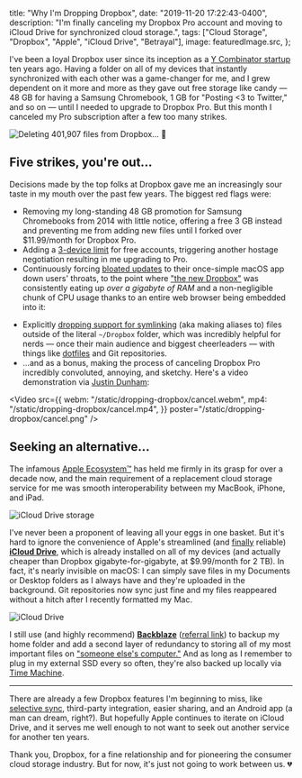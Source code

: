 
  title: "Why I'm Dropping Dropbox",
  date: "2019-11-20 17:22:43-0400",
  description:
    "I'm finally canceling my Dropbox Pro account and moving to iCloud Drive for synchronized cloud storage.",
  tags: ["Cloud Storage", "Dropbox", "Apple", "iCloud Drive", "Betrayal"],
  image: featuredImage.src,
};

I've been a loyal Dropbox user since its inception as a [Y Combinator startup](https://www.ycombinator.com/apply/dropbox/) ten years ago. Having a folder on all of my devices that instantly synchronized with each other was a game-changer for me, and I grew dependent on it more and more as they gave out free storage like candy — 48 GB for having a Samsung Chromebook, 1 GB for "Posting \<3 to Twitter," and so on — until I needed to upgrade to Dropbox Pro. But this month I canceled my Pro subscription after a few too many strikes.

![Deleting 401,907 files from Dropbox... 😬](./email.png)

## Five strikes, you're out...

Decisions made by the top folks at Dropbox gave me an increasingly sour taste in my mouth over the past few years. The biggest red flags were:

- Removing my long-standing 48 GB promotion for Samsung Chromebooks from 2014 with little notice, offering a free 3 GB instead and preventing me from adding new files until I forked over \$11.99/month for Dropbox Pro.
- Adding a [3-device limit](https://help.dropbox.com/account/computer-limit) for free accounts, triggering another hostage negotiation resulting in me upgrading to Pro.
- Continuously forcing [bloated updates](https://www.theverge.com/2019/6/11/18661673/new-dropbox-desktop-app-google-docs-slack-atlassian) to their once-simple macOS app down users' throats, to the point where ["the new Dropbox"](https://blog.dropbox.com/topics/product-tips/new-dropbox) was consistently eating up _over a gigabyte of RAM_ and a non-negligible chunk of CPU usage thanks to an entire web browser being embedded into it:

<Tweet id="1138686582859239425" />

- Explicitly [dropping support for symlinking](https://news.ycombinator.com/item?id=20844363) (aka making aliases to) files outside of the literal `~/Dropbox` folder, which was incredibly helpful for nerds — once their main audience and biggest cheerleaders — with things like [dotfiles](https://github.com/jakejarvis/dotfiles) and Git repositories.
- ...and as a bonus, making the process of canceling Dropbox Pro incredibly convoluted, annoying, and sketchy. Here's a video demonstration via [Justin Dunham](https://twitter.com/jwyattd):

<Video
  src={{
    webm: "/static/dropping-dropbox/cancel.webm",
    mp4: "/static/dropping-dropbox/cancel.mp4",
  }}
  poster="/static/dropping-dropbox/cancel.png"
/>

## Seeking an alternative...

The infamous [Apple Ecosystem™](https://medium.com/swlh/the-irresistible-lure-of-the-apple-ecosystem-81bf8d66294a) has held me firmly in its grasp for over a decade now, and the main requirement of a replacement cloud storage service for me was smooth interoperability between my MacBook, iPhone, and iPad.

![iCloud Drive storage](./icloud-storage.png)

I've never been a proponent of leaving all your eggs in one basket. But it's hard to ignore the convenience of Apple's streamlined (and [finally](https://www.imore.com/developers-encounter-major-icloud-issues-ios-13-beta) reliable) [**iCloud Drive**](https://www.apple.com/icloud/), which is already installed on all of my devices (and actually cheaper than Dropbox gigabyte-for-gigabyte, at \$9.99/month for 2 TB). In fact, it's nearly invisible on macOS: I can simply save files in my Documents or Desktop folders as I always have and they're uploaded in the background. Git repositories now sync just fine and my files reappeared without a hitch after I recently formatted my Mac.

![iCloud Drive](./icloud-drive.png)

I still use (and highly recommend) [**Backblaze**](https://www.backblaze.com/) ([referral link](https://secure.backblaze.com/r/00x84e)) to backup my home folder and add a second layer of redundancy to storing all of my most important files on ["someone else's computer."](https://www.zdnet.com/article/stop-saying-the-cloud-is-just-someone-elses-computer-because-its-not/) And as long as I remember to plug in my external SSD every so often, they're also backed up locally via [Time Machine](https://support.apple.com/en-us/HT201250).

---

There are already a few Dropbox features I'm beginning to miss, like [selective sync](https://help.dropbox.com/installs-integrations/sync-uploads/selective-sync-overview), third-party integration, easier sharing, and an Android app (a man can dream, right?). But hopefully Apple continues to iterate on iCloud Drive, and it serves me well enough to not want to seek out another service for another ten years.

Thank you, Dropbox, for a fine relationship and for pioneering the consumer cloud storage industry. But for now, it's just not going to work between us. 💔
